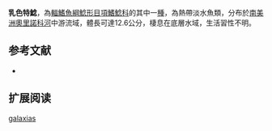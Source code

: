 {{Speciesbox
| name = 乳色特鯰
| image = 
| image_width = 250px
| status = NE
| status_system = IUCN3.1
| genus = Tatia
| species = galaxias
| authority = [[Mees|Mees]], 1974
| synonyms = 
}}
'''乳色特鯰'''，為[[輻鰭魚綱|輻鰭魚綱]][[鯰形目|鯰形目]][[項鰭鯰科|項鰭鯰科]]的其中一[[種|種]]，為熱帶淡水魚類，分布於[[南美洲|南美洲]][[奧里諾科河|奧里諾科河]]中游流域，體長可達12.6公分，棲息在底層水域，生活習性不明。
==参考文献==
*{{FishBase_species|genus=Tatia|species=galaxias|year=2015|month=5}}

== 扩展阅读 ==
{{refbegin}}
{{wikispecies-inline|Tatia galaxias|乳色特鯰}}
{{refend}}
{{Taxonbar|from=Q5884675}}

[[Category:特鯰屬|galaxias]]